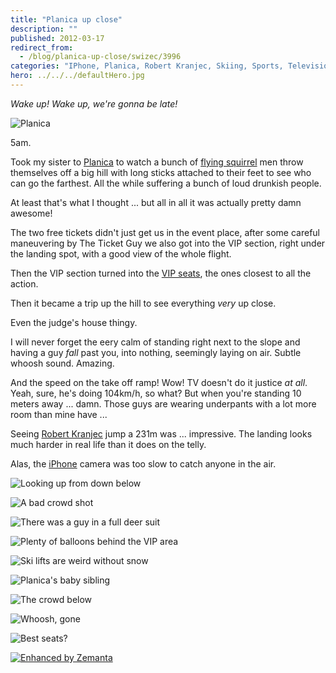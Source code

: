```yaml
---
title: "Planica up close"
description: ""
published: 2012-03-17
redirect_from:
  - /blog/planica-up-close/swizec/3996
categories: "IPhone, Planica, Robert Kranjec, Skiing, Sports, Television, Travel + Events, Winter Sports"
hero: ../../../defaultHero.jpg
---
```


_Wake up! Wake up, we're gonna be late!_

![Planica](https://swizec.com/wp-content/uploads/2012/03/fa00e838704a11e18bb812313804a181_72.jpg "Planica")

5am.

Took my sister to [Planica](<http://maps.google.com/maps?ll=46.4983333333,13.7391666667&spn=0.1,0.1&q=46.4983333333,13.7391666667 (Planica)&t=h> "Planica") to watch a bunch of [flying squirrel](http://en.wikipedia.org/wiki/Flying_squirrel "Flying squirrel") men throw themselves off a big hill with long sticks attached to their feet to see who can go the farthest. All the while suffering a bunch of loud drunkish people.

At least that's what I thought ... but all in all it was actually pretty damn awesome!

The two free tickets didn't just get us in the event place, after some careful maneuvering by The Ticket Guy we also got into the VIP section, right under the landing spot, with a good view of the whole flight.

Then the VIP section turned into the [VIP seats](http://en.wikipedia.org/wiki/Very_Important_Person "Very Important Person"), the ones closest to all the action.

Then it became a trip up the hill to see everything _very_ up close.

Even the judge's house thingy.

I will never forget the eery calm of standing right next to the slope and having a guy _fall_ past you, into nothing, seemingly laying on air. Subtle whoosh sound. Amazing.

And the speed on the take off ramp! Wow! TV doesn't do it justice _at all_. Yeah, sure, he's doing 104km/h, so what? But when you're standing 10 meters away ... damn. Those guys are wearing underpants with a lot more room than mine have ...

Seeing [Robert Kranjec](http://en.wikipedia.org/wiki/Robert_Kranjec "Robert Kranjec") jump a 231m was ... impressive. The landing looks much harder in real life than it does on the telly.

Alas, the [iPhone](http://en.wikipedia.org/wiki/IPhone "IPhone") camera was too slow to catch anyone in the air.

![Looking up from down below](https://swizec.com/wp-content/uploads/2012/03/photo-3-1024x764.jpg "Looking up from down below")

![A bad crowd shot](https://swizec.com/wp-content/uploads/2012/03/photo-1-1024x764.jpg "A bad crowd shot")

![There was a guy in a full deer suit](https://swizec.com/wp-content/uploads/2012/03/photo-764x1024.jpg "There was a guy in a full deer suit")

![Plenty of balloons behind the VIP area](https://swizec.com/wp-content/uploads/2012/03/photo-2-1024x764.jpg "Plenty of balloons behind the VIP area")

![Ski lifts are weird without snow](https://swizec.com/wp-content/uploads/2012/03/photo-5-764x1024.jpg "Ski lifts are weird without snow")

![Planica's baby sibling](https://swizec.com/wp-content/uploads/2012/03/photo-4-764x1024.jpg "Planica's baby sibling")

![The crowd below](https://swizec.com/wp-content/uploads/2012/03/photo-6-764x1024.jpg "The crowd below")

![Whoosh, gone](https://swizec.com/wp-content/uploads/2012/03/photo-8-764x1024.jpg "Whoosh, gone")

![Best seats?](https://swizec.com/wp-content/uploads/2012/03/photo-7-764x1024.jpg "Best seats?")

[![Enhanced by Zemanta](https://img.zemanta.com/zemified_e.png?x-id=08a8cb04-5478-47d3-bd8a-9f93f6dca18d)](http://www.zemanta.com/ "Enhanced by Zemanta")

